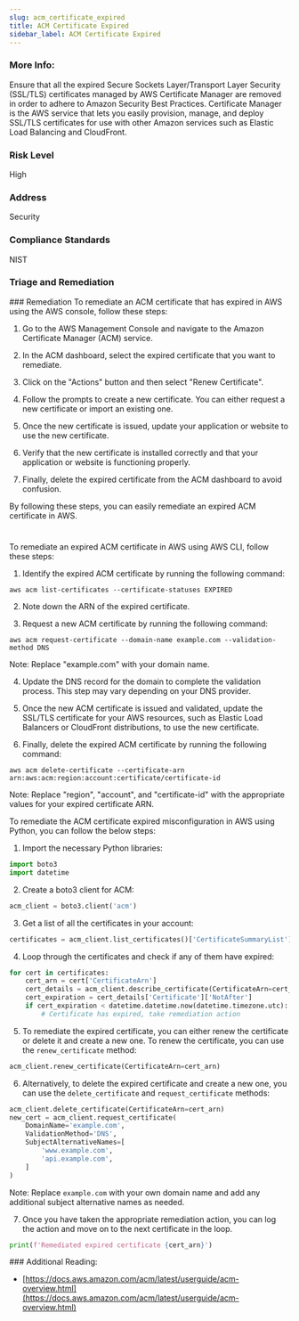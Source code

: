 ```yaml
---
slug: acm_certificate_expired
title: ACM Certificate Expired
sidebar_label: ACM Certificate Expired
---
```


### More Info:

Ensure that all the expired Secure Sockets Layer/Transport Layer Security (SSL/TLS) certificates managed by AWS Certificate Manager are removed in order to adhere to Amazon Security Best Practices. Certificate Manager is the AWS service that lets you easily provision, manage, and deploy SSL/TLS certificates for use with other Amazon services such as Elastic Load Balancing and CloudFront.

### Risk Level

High

### Address

Security

### Compliance Standards

NIST


### Triage and Remediation
<Tabs>
<Tab title='Remediation'>
### Remediation

<AccordionGroup>
<Accordion title='Using Console' defaultOpen='true'>
To remediate an ACM certificate that has expired in AWS using the AWS console, follow these steps:

1. Go to the AWS Management Console and navigate to the Amazon Certificate Manager (ACM) service.

2. In the ACM dashboard, select the expired certificate that you want to remediate.

3. Click on the "Actions" button and then select "Renew Certificate".

4. Follow the prompts to create a new certificate. You can either request a new certificate or import an existing one.

5. Once the new certificate is issued, update your application or website to use the new certificate.

6. Verify that the new certificate is installed correctly and that your application or website is functioning properly.

7. Finally, delete the expired certificate from the ACM dashboard to avoid confusion.

By following these steps, you can easily remediate an expired ACM certificate in AWS.

#
</Accordion>

<Accordion title='Using CLI'>
To remediate an expired ACM certificate in AWS using AWS CLI, follow these steps:

1. Identify the expired ACM certificate by running the following command:

```
aws acm list-certificates --certificate-statuses EXPIRED
```

2. Note down the ARN of the expired certificate.

3. Request a new ACM certificate by running the following command:

```
aws acm request-certificate --domain-name example.com --validation-method DNS
```

Note: Replace "example.com" with your domain name.

4. Update the DNS record for the domain to complete the validation process. This step may vary depending on your DNS provider.

5. Once the new ACM certificate is issued and validated, update the SSL/TLS certificate for your AWS resources, such as Elastic Load Balancers or CloudFront distributions, to use the new certificate.

6. Finally, delete the expired ACM certificate by running the following command:

```
aws acm delete-certificate --certificate-arn arn:aws:acm:region:account:certificate/certificate-id
```

Note: Replace "region", "account", and "certificate-id" with the appropriate values for your expired certificate ARN.
</Accordion>

<Accordion title='Using Python'>
To remediate the ACM certificate expired misconfiguration in AWS using Python, you can follow the below steps:

1. Import the necessary Python libraries:

```python
import boto3
import datetime
```

2. Create a boto3 client for ACM:

```python
acm_client = boto3.client('acm')
```

3. Get a list of all the certificates in your account:

```python
certificates = acm_client.list_certificates()['CertificateSummaryList']
```

4. Loop through the certificates and check if any of them have expired:

```python
for cert in certificates:
    cert_arn = cert['CertificateArn']
    cert_details = acm_client.describe_certificate(CertificateArn=cert_arn)
    cert_expiration = cert_details['Certificate']['NotAfter']
    if cert_expiration < datetime.datetime.now(datetime.timezone.utc):
        # Certificate has expired, take remediation action
```

5. To remediate the expired certificate, you can either renew the certificate or delete it and create a new one. To renew the certificate, you can use the `renew_certificate` method:

```python
acm_client.renew_certificate(CertificateArn=cert_arn)
```

6. Alternatively, to delete the expired certificate and create a new one, you can use the `delete_certificate` and `request_certificate` methods:

```python
acm_client.delete_certificate(CertificateArn=cert_arn)
new_cert = acm_client.request_certificate(
    DomainName='example.com',
    ValidationMethod='DNS',
    SubjectAlternativeNames=[
        'www.example.com',
        'api.example.com',
    ]
)
```

Note: Replace `example.com` with your own domain name and add any additional subject alternative names as needed.

7. Once you have taken the appropriate remediation action, you can log the action and move on to the next certificate in the loop.

```python
print(f'Remediated expired certificate {cert_arn}')
```
</Accordion>

</AccordionGroup>
</Tab>
</Tabs>
### Additional Reading:

- [https://docs.aws.amazon.com/acm/latest/userguide/acm-overview.html](https://docs.aws.amazon.com/acm/latest/userguide/acm-overview.html) 

